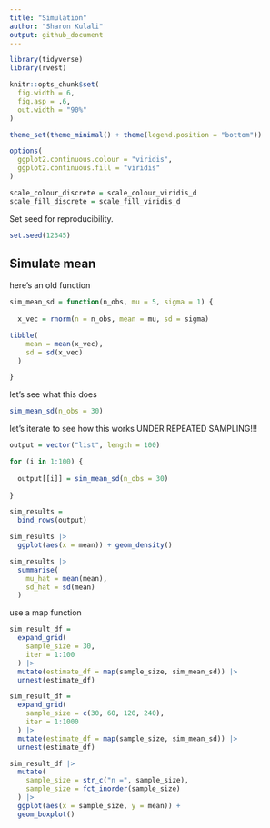 ```yaml
---
title: "Simulation"
author: "Sharon Kulali"
output: github_document
---
```


```r
library(tidyverse)
library(rvest)

knitr::opts_chunk$set(
  fig.width = 6,
  fig.asp = .6,
  out.width = "90%"
)

theme_set(theme_minimal() + theme(legend.position = "bottom"))

options(
  ggplot2.continuous.colour = "viridis",
  ggplot2.continuous.fill = "viridis"
)

scale_colour_discrete = scale_colour_viridis_d
scale_fill_discrete = scale_fill_viridis_d
```

Set seed for reproducibility.

```r
set.seed(12345)
```

## Simulate mean 

here's an old function

```r
sim_mean_sd = function(n_obs, mu = 5, sigma = 1) {
  
  x_vec = rnorm(n = n_obs, mean = mu, sd = sigma)

tibble(
    mean = mean(x_vec),
    sd = sd(x_vec)
  )

}
```

let's see what this does

```r
sim_mean_sd(n_obs = 30)
```

let's iterate to see how this works UNDER REPEATED SAMPLING!!!

```r
output = vector("list", length = 100)

for (i in 1:100) {
  
  output[[i]] = sim_mean_sd(n_obs = 30)
  
}

sim_results =
  bind_rows(output)

sim_results |> 
  ggplot(aes(x = mean)) + geom_density()

sim_results |> 
  summarise(
    mu_hat = mean(mean),
    sd_hat = sd(mean)
  )
```

use a map function

```r
sim_result_df =
  expand_grid(
    sample_size = 30,
    iter = 1:100
  ) |> 
  mutate(estimate_df = map(sample_size, sim_mean_sd)) |> 
  unnest(estimate_df)

sim_result_df =
  expand_grid(
    sample_size = c(30, 60, 120, 240),
    iter = 1:1000
  ) |> 
  mutate(estimate_df = map(sample_size, sim_mean_sd)) |> 
  unnest(estimate_df)

sim_result_df |> 
  mutate(
    sample_size = str_c("n =", sample_size),
    sample_size = fct_inorder(sample_size)
  ) |> 
  ggplot(aes(x = sample_size, y = mean)) +
  geom_boxplot()
```






